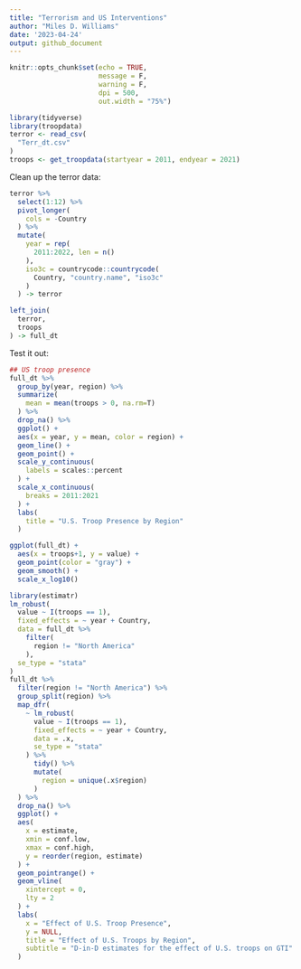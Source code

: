 ```yaml
---
title: "Terrorism and US Interventions"
author: "Miles D. Williams"
date: '2023-04-24'
output: github_document
---
```


```r
knitr::opts_chunk$set(echo = TRUE,
                      message = F,
                      warning = F,
                      dpi = 500, 
                      out.width = "75%")
```

```r
library(tidyverse)
library(troopdata)
terror <- read_csv(
  "Terr_dt.csv"
)
troops <- get_troopdata(startyear = 2011, endyear = 2021)
```


Clean up the terror data:

```r
terror %>%
  select(1:12) %>%
  pivot_longer(
    cols = -Country
  ) %>%
  mutate(
    year = rep(
      2011:2022, len = n()
    ),
    iso3c = countrycode::countrycode(
      Country, "country.name", "iso3c"
    )
  ) -> terror
```


```r
left_join(
  terror,
  troops
) -> full_dt
```

Test it out:

```r
## US troop presence
full_dt %>%
  group_by(year, region) %>%
  summarize(
    mean = mean(troops > 0, na.rm=T)
  ) %>%
  drop_na() %>%
  ggplot() +
  aes(x = year, y = mean, color = region) +
  geom_line() +
  geom_point() +
  scale_y_continuous(
    labels = scales::percent
  ) +
  scale_x_continuous(
    breaks = 2011:2021
  ) +
  labs(
    title = "U.S. Troop Presence by Region"
  )
```

```r
ggplot(full_dt) +
  aes(x = troops+1, y = value) +
  geom_point(color = "gray") +
  geom_smooth() +
  scale_x_log10()
```



```r
library(estimatr)
lm_robust(
  value ~ I(troops == 1),
  fixed_effects = ~ year + Country,
  data = full_dt %>%
    filter(
      region != "North America"
    ),
  se_type = "stata"
)
full_dt %>%
  filter(region != "North America") %>%
  group_split(region) %>%
  map_dfr(
    ~ lm_robust(
      value ~ I(troops == 1),
      fixed_effects = ~ year + Country,
      data = .x,
      se_type = "stata"
    ) %>%
      tidy() %>%
      mutate(
        region = unique(.x$region)
      )
  ) %>%
  drop_na() %>%
  ggplot() +
  aes(
    x = estimate,
    xmin = conf.low,
    xmax = conf.high,
    y = reorder(region, estimate)
  ) +
  geom_pointrange() +
  geom_vline(
    xintercept = 0,
    lty = 2
  ) +
  labs(
    x = "Effect of U.S. Troop Presence",
    y = NULL,
    title = "Effect of U.S. Troops by Region",
    subtitle = "D-in-D estimates for the effect of U.S. troops on GTI"
  )
```


